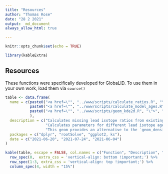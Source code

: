 ```yaml
---
title: "Resources"
author: "Thomas Rose"
date: "28 2 2021"
output:  md_document
always_allow_html: true

---
```


```r
knitr::opts_chunk$set(echo = TRUE)

library(kableExtra)
```
## Resources

These functions were specifically developed for GlobaLID. To use them in your own work, load them via `source()`

```r
table <- data.frame(
  name = c(paste0("<a href=\"", "../www/scripts/calculate_ratios.R", "\">", "`LI_ratios_all()`", "</a>"), 
           paste0("<a href=\"", "../www/scripts/calculate_model_ages.R", "\">", "`LI_model_age()`", "</a>"),
           paste0("<a href=\"", "../www/scripts/geom_kde2d.R", "\">", "`geom_kde2d()`", "</a>")
           ), 
  description = c("Calculates missing lead isotope ratios from existing ones.", 
                  "Calculates parameters for different lead isotope age models. The function provides convenient access to the different age model function, that are also part of this script. Currently supported age models: Stacey & Kramers (1975), Cumming & Richards (1975), Albarède & Juteau (1984), and Albarède et al. (2012).", 
                  "This geom provides an alternative to the `geom_density_2d()` of the package ggplot2 for plotting 2D kernel density estimates based on quantiles."), 
  packages = c("dplyr", "rootSolve", "ggplot2, ks"), 
  date = c("2021-06-20", "2021-07-24", "2021-06-04")
)

kable(table, escape = FALSE, col.names = c("Function", "Description", "Required packages", "Date"), table.attr='cellpadding="5"') %>%
  row_spec(0,  extra_css = 'vertical-align: bottom !important;') %>%
  row_spec(1:3, extra_css = 'vertical-align: top !important;') %>%
  column_spec(4, width = "15%")

```

